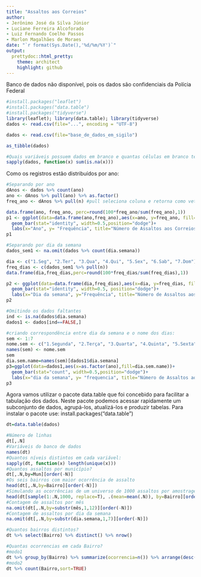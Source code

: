 ```yaml
---
title: "Assaltos aos Correios"
author: 
- Jerônimo José da Silva Júnior
- Luciane Ferreira Alcoforado
- Luiz Fernando Coelho Passos
- Marlon Magalhães de Moraes
date: "`r format(Sys.Date(),'%d/%m/%Y')`"
output:
  prettydoc::html_pretty:
    theme: architect
    highlight: github
---
```


Banco de dados não disponível, pois os dados são confidenciais da Polícia Federal
```r
#install.packages("leaflet")
#install.packages("data.table")
#install.packages("tidyverse")
library(leaflet); library(data.table); library(tidyverse)
dados <- read.csv(file="...", encoding = "UTF-8")
```

```r
dados <- read.csv(file="base_de_dados_em_sigilo")
```

```r
as_tibble(dados)

#Quais variáveis possuem dados em branco e quantas células em branco temos por variável:
sapply(dados, function(x) sum(is.na(x)))
```

Como os registros estão distribuídos por ano:
```r
#Separando por ano
dAnos <- dados %>% count(ano) 
ano <- dAnos %>% pull(ano) %>% as.factor()
freq_ano <- dAnos %>% pull(n) #pull seleciona coluna e retorna como vetor

data.frame(ano, freq_ano, perc=round(100*freq_ano/sum(freq_ano),1))
p1 <- ggplot(data=data.frame(ano,freq_ano),aes(x=ano, y=freq_ano, fill=as.factor(freq_ano)))+
  geom_bar(stat="identity", width=0.5,position="dodge")+
  labs(x="Ano", y= "Frequência", title="Número de Assaltos aos Correios por ano", fill="Frequência por ano") 
p1
```

```r
#Separando por dia da semana
dados_sem1 <- na.omit(dados %>% count(dia.semana))

dia <- c("1.Seg", "2.Ter", "3.Qua", "4.Qui", "5.Sex", "6.Sab", "7.Dom")
freq_dias <- c(dados_sem1 %>% pull(n))
data.frame(dia,freq_dias,perc=round(100*freq_dias/sum(freq_dias),1))

p2 <- ggplot(data=data.frame(dia,freq_dias),aes(x=dia, y=freq_dias, fill=as.factor(freq_dias)))+
  geom_bar(stat="identity", width=0.5, position="dodge")+
  labs(x="Dia da semana", y="Frequência", title="Número de Assaltos aos Correios", fill="Frequência por dia") 
p2

#Omitindo os dados faltantes
ind <- is.na(dados$dia.semana)
dados1 <- dados[ind==FALSE,]

#criando correspondência entre dia da semana e o nome dos dias:
sem <- 1:7
nome.sem <- c("1.Segunda", "2.Terça", "3.Quarta", "4.Quinta", "5.Sexta", "6.Sábado", "7.Domingo")
names(sem) <- nome.sem
sem
dia.sem.name=names(sem)[dados1$dia.semana]
p3=ggplot(data=dados1,aes(x=as.factor(ano),fill=dia.sem.name))+
  geom_bar(stat="count", width=0.5,position="dodge")+
  labs(x="dia da semana", y= "frequencia", title="Número de Assaltos aos Correios", fill="Dias da semana") 
p3
```

Agora vamos utilizar o pacote data.table que foi concebido para facilitar a tabulação dos dados. 
Neste pacote podemos acessar rapidamente um subconjunto de dados, agrupá-los, atualizá-los e produzir tabelas.
Para instalar o pacote use: install.packages("data.table")

```r
dt=data.table(dados)

#Número de linhas
dt[,.N]
#Variáveis do banco de dados
names(dt)
#Quantos níveis distintos em cada variável:
sapply(dt, function(x) length(unique(x)))
#Quantos assaltos por município?
dt[,.N,by=Mun][order(-N)]
#Os seis bairros com maior ocorrência de assalto
head(dt[,.N,by=Bairro][order(-N)])
#Simulando as ocorrências de um universo de 1000 assaltos por amostragem sobre os seis bairros com maior ocorrência de assalto
head(dt[sample(1:.N,1000, replace=T), .(mean=mean(.N)), by=Bairro][order(-mean)])
#Contagem de assaltos por mês
na.omit(dt[,.N,by=substr(mês,1,12)][order(-N)])
#Contagem de assaltos por dia da semana
na.omit(dt[,.N,by=substr(dia.semana,1,7)][order(-N)])
```

```r
#Quantos bairros distintos?
dt %>% select(Bairro) %>% distinct() %>% nrow()

#Quantas ocorrencias em cada Bairro?
#modo1
dt %>% group_by(Bairro) %>% summarize(ocorrencia=n()) %>% arrange(desc(ocorrencia))
#modo2
dt %>% count(Bairro,sort=TRUE)
```